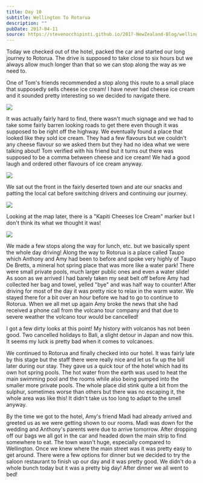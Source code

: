 ```yaml
---
title: Day 10
subtitle: Wellington To Rotarua
description: ""
pubDate: 2017-04-11
source: https://stevenocchipinti.github.io/2017-NewZealand-Blog/wellington-to-rotarua/
---
```



Today we checked out of the hotel, packed the car and started our long journey
to Rotorua. The drive is supposed to take close to six hours but we always allow
much longer than that so we can stop along the way as we need to.

One of Tom's friends recommended a stop along this route to a small place that
supposedly sells cheese ice cream! I have never had cheese ice cream and it
sounded pretty interesting so we decided to navigate there.

<Img originalAspectRatio src="2017-new-zealand/gh8gdkkorm35l0kerrog" />

It was actually fairly hard to find, there wasn't much signage and we had to
take some fairly barren looking roads to get there even though it was supposed to
be right off the highway. We eventually found a place that looked like they sold
ice cream. They had a few flavours but we couldn't any cheese flavour so we
asked them but they had no idea what we were talking about! Tom verified with
his friend but it turns out there was supposed to be a comma between cheese and
ice cream! We had a good laugh and ordered other flavours of ice cream anyway.

<Img originalAspectRatio src="2017-new-zealand/prpnnj50xklwyzgacsay" />

We sat out the front in the fairly deserted town and ate our snacks and patting
the local cat before switching drivers and continuing our journey.

<Img originalAspectRatio src="2017-new-zealand/r1trnhykgosdyslsfhbn" />

Looking at the map later, there is a "Kapiti Cheeses Ice Cream" marker but I
don't think its what we thought it was!

<Img originalAspectRatio src="2017-new-zealand/wq3n68cpkenttxkj9zzu" />

We made a few stops along the way for lunch, etc. but we basically spent the
whole day driving! Along the way to Rotorua is a place called Taupo which
Anthony and Amy had been to before and spoke very highly of Taupo De Bretts, a
mineral hot spring place that was more like a water park! There were small
private pools, much larger public ones and even a water slide! As soon as we
arrived I had barely taken my seat belt off before Amy had collected her bag and
towel, yelled "bye" and was half way to counter! After driving for most of the
day it was pretty nice to relax in the warm water. We stayed there for a bit
over an hour before we had to go to continue to Rotorua. When we all met up
again Amy broke the news that she had received a phone call from the volcano
tour company and that due to severe weather the volcano tour would be cancelled!

I got a few dirty looks at this point! My history with volcanos has not been
good. Two cancelled holidays to Bali, a slight detour in Japan and now this. It
seems my luck is pretty bad when it comes to volcanoes.

We continued to Rotorua and finally checked into our hotel. It was fairly late
by this stage but the staff there were really nice and let us fix up the bill
later during our stay. They gave us a quick tour of the hotel which had its own
hot spring pools. The hot water from the earth was used to heat the main
swimming pool and the rooms while also being pumped into the smaller more
private pools. The whole place did stink quite a bit from the sulphur, sometimes
worse than others but there was no escaping it, the whole area was like this! It
didn't take us too long to adapt to the smell anyway.

By the time we got to the hotel, Amy's friend Madi had already arrived and
greeted us as we were getting shown to our rooms. Madi was down for the wedding
and Anthony's parents were due to arrive tomorrow. After dropping off our bags
we all got in the car and headed down the main strip to find somewhere to eat.
The town wasn't huge, especially compared to Wellington. Once we knew where the
main street was it was pretty easy to get around. There were a few options for
dinner but we decided to try the saloon restaurant to finish up our day and it
was pretty good. We didn't do a whole bunch today but it was a pretty big day!
After dinner we all went to bed!

